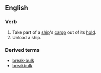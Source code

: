 ==English==
===Verb===
{{infl|en|verb|head=to [[break]] [[bulk]]}}
#Take part of a [[ship]]'s [[cargo]] out of its [[hold]].
#Unload a ship.

===Derived terms===
*[[break-bulk]]
*[[breakbulk]]